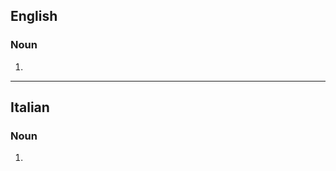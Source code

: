 ==English==

===Noun===
{{head|en|noun form}}

# {{plural of|en|sbirro}}

----

==Italian==

===Noun===
{{head|it|noun form|g=m}}

# {{plural of|it|sbirro}}